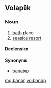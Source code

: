 ==Volapük==

===Noun===
{{vo-noun}}

# [[bath]] place
# [[seaside resort]]

====Declension====
{{vo-decl-noun}}

====Synonyms====
* [[banatop]]

[[mg:banöp]]
[[vo:banöp]]